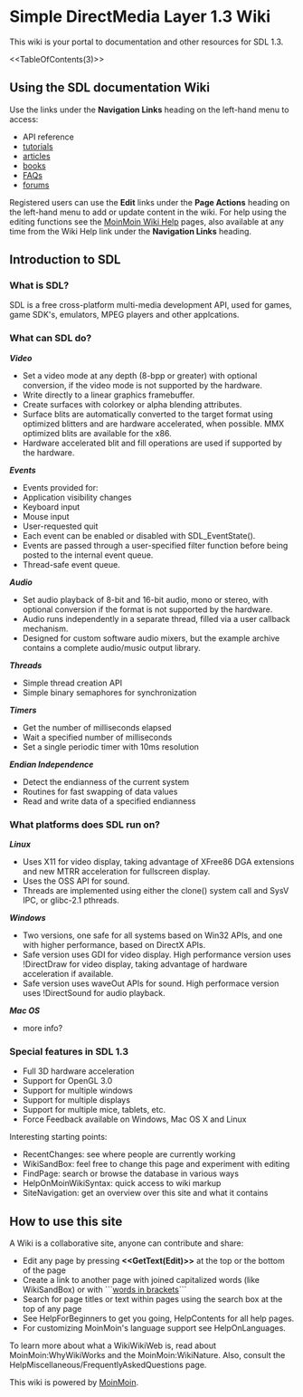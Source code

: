 <!-- # Please edit system and help pages ONLY in the master wiki! -->
<!-- # For more information, please see MoinMoin:MoinDev/Translation. -->
<!-- #master-page:FrontPage -->
<!-- format wiki -->
<!-- language en -->
<!-- pragma section-numbers off -->
<!-- acl Lauren MacDonell:read,write Sam Lantinga:read,write All:read -->
= Simple DirectMedia Layer 1.3 Wiki =
This wiki is your portal to documentation and other resources for SDL 1.3.

<<TableOfContents(3)>>

== Using the SDL documentation Wiki ==
Use the links under the '''Navigation Links''' heading on the left-hand menu to access:

* API reference
* [[Tutorials|tutorials]]
* [[Articles|articles]]
* [[Books|books]]
* [[FAQs]]
* [http://forums.libsdl.org/ forums]

Registered users can use the '''Edit''' links under the '''Page Actions''' heading on the left-hand menu to add or update content in the wiki. For help using the editing functions see the [[HelpOnEditing|MoinMoin Wiki Help]] pages, also available at any time from the Wiki Help link under the '''Navigation Links''' heading.

== Introduction to SDL ==
=== What is SDL? ===
SDL is a free cross-platform multi-media development         API, used for games, game SDK's, emulators, MPEG players and other applcations.

=== What can SDL do? ===
'''''Video'''''

* Set a video mode at any depth (8-bpp or greater)                 with optional conversion, if the video mode is                 not supported by the hardware.
* Write directly to a linear graphics framebuffer.
* Create surfaces with colorkey or alpha blending                 attributes.
* Surface blits are automatically converted to the                 target format using optimized blitters and are                 hardware accelerated, when possible. MMX                 optimized blits are available for the x86.
* Hardware accelerated blit and fill operations are                 used if supported by the hardware.

'''''Events'''''

* Events provided for:
* Application visibility changes
* Keyboard input
* Mouse input
* User-requested quit
* Each event can be enabled or disabled with                 SDL_EventState().
* Events are passed through a user-specified filter                 function before being posted to the internal                 event queue.
* Thread-safe event queue.

'''''Audio'''''

* Set audio playback of 8-bit and 16-bit audio,                 mono or stereo, with optional conversion if the                 format is not supported by the hardware.
* Audio runs independently in a separate thread,                 filled via a user callback mechanism.
* Designed for custom software audio mixers, but                 the example archive contains a complete                 audio/music output library.

'''''Threads'''''

* Simple thread creation API
* Simple binary semaphores for synchronization

'''''Timers'''''

* Get the number of milliseconds elapsed
* Wait a specified number of milliseconds
* Set a single periodic timer with 10ms resolution

'''''Endian Independence'''''

* Detect the endianness of the current system
* Routines for fast swapping of data values
* Read and write data of a specified endianness

=== What platforms does SDL run on? ===
'''''Linux'''''

* Uses X11 for video display, taking advantage of                 XFree86 DGA extensions and new MTRR acceleration                 for fullscreen display.
* Uses the OSS API for sound.
* Threads are implemented using either the clone()                 system call and SysV IPC, or glibc-2.1 pthreads.

'''''Windows'''''

* Two versions, one safe for all systems based on                 Win32 APIs, and one with higher performance,                 based on DirectX APIs.
* Safe version uses GDI for video display. High                 performance version uses !DirectDraw for video                 display, taking advantage of hardware                 acceleration if available.
* Safe version uses waveOut APIs for sound. High                 performace version uses !DirectSound for audio                 playback.

'''''Mac OS'''''

* more info?

=== Special features in SDL 1.3 ===
* Full 3D hardware acceleration
* Support for OpenGL 3.0
* Support for multiple windows
* Support for multiple displays
* Support for multiple mice, tablets, etc.
* Force Feedback available on Windows, Mac OS X and Linux

Interesting starting points:

* RecentChanges: see where people are currently working
* WikiSandBox: feel free to change this page and experiment with editing
* FindPage: search or browse the database in various ways
* HelpOnMoinWikiSyntax: quick access to wiki markup
* SiteNavigation: get an overview over this site and what it contains

== How to use this site ==
A Wiki is a collaborative site, anyone can contribute and share:

* Edit any page by pressing '''<<GetText(Edit)>>''' at the top or the bottom of the page
* Create a link to another page with joined capitalized words (like WikiSandBox) or with ```[[words in brackets]]```
* Search for page titles or text within pages using the search box at the top of any page
* See HelpForBeginners to get you going, HelpContents for all help pages.
* For customizing MoinMoin's language support see HelpOnLanguages.

To learn more about what a WikiWikiWeb is, read about MoinMoin:WhyWikiWorks and the MoinMoin:WikiNature. Also, consult the HelpMiscellaneous/FrequentlyAskedQuestions page.

This wiki is powered by [http://moinmo.in/ MoinMoin].
